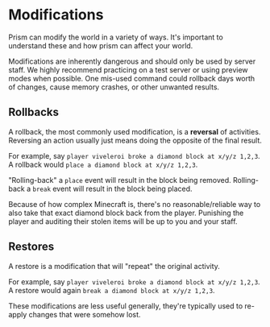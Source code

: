 
# Modifications

Prism can modify the world in a variety of ways. It's important to understand these and how prism can affect your world.

<Callout type='error'>Modifications are inherently dangerous and should only be used by server staff. We highly recommend practicing on a test server or using preview modes when possible. One mis-used command could rollback days worth of changes, cause memory crashes, or other unwanted results.</Callout>

## Rollbacks

A rollback, the most commonly used modification, is a **reversal** of activities. Reversing an action usually just means doing the opposite of the final result.

For example, say `player viveleroi broke a diamond block at x/y/z 1,2,3`. A rollback would `place a diamond block at x/y/z 1,2,3`.

"Rolling-back" a `place` event will result in the block being removed. Rolling-back a `break` event will result in the block being placed. 

Because of how complex Minecraft is, there's no reasonable/reliable way to also take that exact diamond block back from the player. Punishing the player and auditing their stolen items will be up to you and your staff.

## Restores

A restore is a modification that will "repeat" the original activity.

For example, say `player viveleroi broke a diamond block at x/y/z 1,2,3`. A restore would again `break a diamond block at x/y/z 1,2,3`.

These modifications are less useful generally, they're typically used to re-apply changes that were somehow lost.